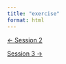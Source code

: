 ```yaml
---
title: "exercise"
format: html
---
```


::::: {.d-flex .justify-content-between .border-top .pt-4 .mt-4}
<div>

[← Session 2](index.qmd){.btn .btn-outline-primary}

</div>

<div>

[Session 3 →](../session_03/index.qmd){.btn .btn-outline-primary}

</div>
:::::
